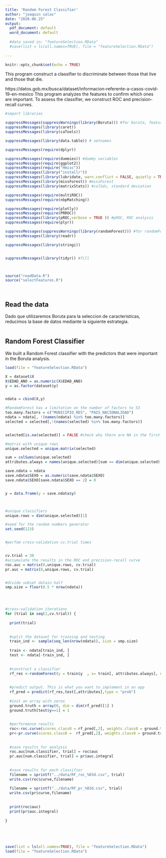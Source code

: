 ---
title: 'Random Forest Classifier'
author: "joaquin salas"
date: "2020.06.25"
output:
  pdf_document: default
  word_document: default
  
  #data saved in: "featureSelection.RData"
  #save(list = ls(all.names=TRUE), file = "featureSelection.RData")
  
---

```{r setup, include=FALSE}
knitr::opts_chunk$set(echo = TRUE)
```
This program construct a classifier to discriminate between those that live and those that die.

https://datos.gob.mx/busca/dataset/informacion-referente-a-casos-covid-19-en-mexico
This program analyzes the features to confirm which ones are important. To assess the classifier, we construct ROC and precision-recall curves.



```{r  echo=FALSE}




#import libraries

suppressMessages(suppressWarnings(library(Boruta))) #for boruta, feature selection
suppressMessages(library(caret))
suppressMessages(library(caTools))

suppressMessages(library(data.table)) # setnames

suppressMessages(require(dplyr))

suppressMessages(require(dummies)) #dummy variables
suppressMessages(require(ggplot2))
suppressMessages(require("Hmisc"))
suppressMessages(library("installr"))
suppressMessages(library(lubridate, warn.conflict = FALSE, quietly = TRUE))
suppressMessages(library(missForest)) #missForest
suppressMessages(library(matrixStats)) #colSds, standard deviation

suppressMessages(require(multiROC))
suppressMessages(require(nbpMatching))

suppressMessages(require(plotly))
suppressMessages(require(PRROC))
suppressMessages(library(pROC,verbose = TRUE )) #pROC, ROC analysis
suppressMessages(require(plyr))

suppressMessages(suppressWarnings(library(randomForest))) #for randomForest
suppressMessages(library(readr))

suppressMessages(library(stringi))


suppressMessages(library(tidyr)) #fill



source("readData.R")
source("selectFeatures.R")




```


## Read the data

Dado que utilizaremos Boruta para la seleccion de caracteristicas, reducimos la base de datos mediante la siguiente estrategia. 


```{r preparacion, echo=FALSE}




```
## Random Forest Classifier

We built a Random Forest classifier with the predictors that were important in the Boruta analysis. 

```{r include=FALSE}


load(file = "featureSelection.RData")

X = dataset$X
X$EDAD_ANO = as.numeric(X$EDAD_ANO)
y = as.factor(dataset$y)


ndata = cbind(X,y)

#RandomForest has a limitation on the number of factors to 53
too.many.factors = c("MUNICIPIO_RES", "PAIS_NACIONALIDAD")
ndata = ndata[, !(names(ndata) %in% too.many.factors)]
selected = selected[,!(names(selected) %in% too.many.factors)]


selected[is.na(selected)] = FALSE #check why there are NA in the first place

#matrix with unique rows
unique.selected = unique.matrix(selected)

sum = colSums(unique.selected)
attributes.always = names(unique.selected)[sum == dim(unique.selected)[1]]

save.ndata = ndata
save.ndata$SEXO = as.numeric(save.ndata$SEXO)
save.ndata$SEXO[save.ndata$SEXO == 2] = 0


y = data.frame(y = save.ndata$y)



#unique classifiers
unique.rows = dim(unique.selected)[1]

#seed for the random numbers generator
set.seed(123)


#perfom cross-validation cv.trial times


cv.trial = 30
#accumulate the results in the ROC and precision-recall curve
roc.auc = matrix(0,unique.rows, cv.trial)
pr.auc = matrix(0,unique.rows, cv.trial)


#divide subset datain half
smp.size = floor(0.5 * nrow(ndata))




#cross-validation iterations
for (trial in seq(1,cv.trial)) {
  
  print(trial)
  
  
  #split the dataset for training and testing
  train_ind <- sample(seq_len(nrow(ndata)), size = smp.size)
  
  train <- ndata[train_ind, ]
  test <- ndata[-train_ind, ]
  
  
  #construct a classifier
  rf_res <-randomForest(y = train$y  , x= train[, attributes.always], ntree=1000, keep.forest = TRUE)
  
  
  #predict output. This is what you want to implement in an app
  rf_pred = predict(rf_res,test[,attributes],type = "prob")
  
  #init an array with zeros
  ground.truth = array(0, dim = dim(rf_pred)[1] )
  ground.truth[test$y==1] = 1
  
  
  #performance results
  roc<-roc.curve(scores.class0 = rf_pred[,2], weights.class0 = ground.truth, curve= TRUE)
  pr<-pr.curve(scores.class0 =  rf_pred[,2], weights.class0 = ground.truth, curve= TRUE)
  
  
  #save results for analysis
  roc.auc[num.classifier, trial] = roc$auc
  pr.auc[num.classifier, trial] = pr$auc.integral
  
  
  #save results for each classifier
  filename = sprintf("../data/RF_roc_%03d.csv", trial)
  write.csv(roc$curve,filename)
  
  filename = sprintf("../data/RF_pr_%03d.csv", trial)
  write.csv(pr$curve,filename)
  
  
  print(roc$auc)
  print(pr$auc.integral)
  
}





save(list = ls(all.names=TRUE), file = "featureSelection.RData")
load(file = "featureSelection.RData")

```


